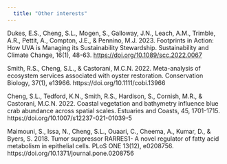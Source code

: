 ```yaml
---
  title: "Other interests"
---
```

  
  
Dukes, E.S., Cheng, S.L., Mogen, S., Galloway, J.N., Leach, A.M., Trimble, A.R., Pettit, A., Compton, J.E., & Pennino, M.J. 2023. Footprints in Action: How UVA is Managing its Sustainability Stewardship. Sustainability and Climate Change, 16(1), 48-63. <a href = "https://doi.org/10.1089/scc.2022.0067" >https://doi.org/10.1089/scc.2022.0067</a>

Smith, R.S., Cheng, S.L., & Castorani, M.C.N. 2022. Meta-analysis of ecosystem services associated with oyster restoration. Conservation Biology, 37(1), e13966. https://doi.org/10.1111/cobi.13966

Cheng, S.L., Tedford, K.N., Smith, R.S., Hardison, S., Cornish, M.R., & Castorani, M.C.N. 2022. Coastal vegetation and bathymetry influence blue crab abundance across spatial scales. Estuaries and Coasts, 45, 1701-1715. https://doi.org/10.1007/s12237-021-01039-5

Maimouni, S., Issa, N., Cheng, S.L., Ouaari, C., Cheema, A., Kumar, D., & Byers, S. 2018. Tumor suppressor RARRES1- A novel regulator of fatty acid metabolism in epithelial cells. PLoS ONE 13(12), e0208756. https://doi.org/10.1371/journal.pone.0208756